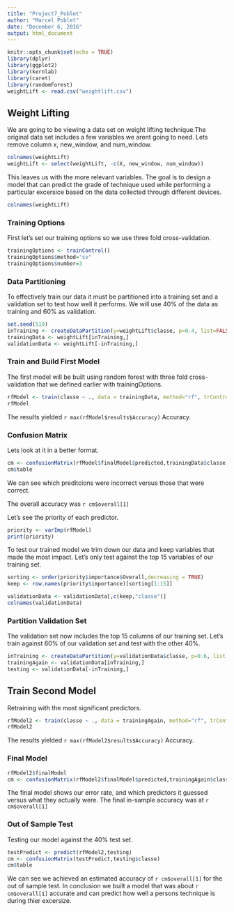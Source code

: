 ```yaml
---
title: "Project7_Poblet"
author: "Marcel Poblet"
date: "December 6, 2016"
output: html_document
---
```


```r
knitr::opts_chunk$set(echo = TRUE)
library(dplyr)
library(ggplot2)
library(kernlab)
library(caret)
library(randomForest)
weightLift <- read.csv("weightlift.csv")

```

## Weight Lifting

We are going to be viewing a data set on weight lifting technique.The original data set includes a few variables we arent going to need. Lets remove column x, new_window, and num_window.
```r
colnames(weightLift)  
weightLift <- select(weightLift, -c(X, new_window, num_window))
```

This leaves us with the more relevant variables. The goal is to design a model that can predict the grade of technique used while performing a particular excersice based on the data collected through different devices.
```r
colnames(weightLift)
```

### Training Options

First let's set our training options so we use three fold cross-validation. 
```r
trainingOptions <- trainControl()
trainingOptions$method="cv"
trainingOptions$number=3
```

### Data Partitioning

To effectively train our data it must be partitioned into a training set and a validation set to test how well it performs. We will use 40% of the data as training and 60% as validation.
```r
set.seed(519)
inTraining <- createDataPartition(y=weightLift$classe, p=0.4, list=FALSE)
trainingData <- weightLift[inTraining,]
validationData <- weightLift[-inTraining,]
```

### Train and Build First Model

The first model will be built using random forest with three fold cross-validation that we defined earlier with trainingOptions. 
```r
rfModel <- train(classe ~ ., data = trainingData, method="rf", trControl=trainingOptions, prox=TRUE)
rfModel
```

The results yielded `r max(rfModel$results$Accuracy)` Accuracy. 

### Confusion Matrix

Lets look at it in a better format.
```r
cm <- confusionMatrix(rfModel$finalModel$predicted,trainingData$classe)
cm$table
```

We can see which preditcions were incorrect versus those that were correct.

The overall accuracy was `r cm$overall[1]`

Let's see the priority of each predictor.
```r
priority <- varImp(rfModel)
print(priority)
```

To test our trained model we trim down our data and keep variables that made the most impact. Let's only test against the top 15 variables of our training set.
```r
sorting <- order(priority$importance$Overall,decreasing = TRUE)
keep <- row.names(priority$importance)[sorting[1:15]]

validationData <- validationData[,c(keep,"classe")]
colnames(validationData)
```

### Partition Validation Set

The validation set now includes the top 15 columns of our training set. Let's train against 60% of our validation set and test with the other 40%. 
```r
inTraining <- createDataPartition(y=validationData$classe, p=0.6, list = FALSE)
trainingAgain <- validationData[inTraining,]
testing <- validationData[-inTraining,]
```

## Train Second Model
Retraining with the most significant predictors. 
```r
rfModel2 <- train(classe ~ ., data = trainingAgain, method="rf", trControl=trainingOptions)
rfModel2
```

The results yielded `r max(rfModel2$results$Accuracy)` Accuracy. 

### Final Model

```r
rfModel2$finalModel
cm <- confusionMatrix(rfModel2$finalModel$predicted,trainingAgain$classe)
```
The final model shows our error rate, and which predictors it guessed versus what they actually were. The final in-sample accuracy was at `r cm$overall[1]`

### Out of Sample Test
Testing our model against the 40% test set.
```r
testPredict <- predict(rfModel2,testing)
cm <- confusionMatrix(testPredict,testing$classe)
cm$table
```

We can see we achieved an estimated accuracy of `r cm$overall[1]` for the out of sample test. In conclusion we built a model that was about `r cm$overall[1]` accurate and can predict how well a persons technique is during thier excersize. 

